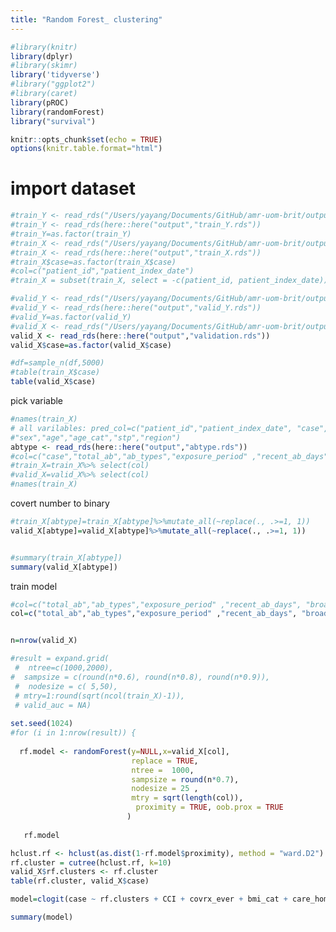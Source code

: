 ```yaml
---
title: "Random Forest_ clustering"
---
```


```r
#library(knitr)
library(dplyr)
#library(skimr)
library('tidyverse')
#library("ggplot2")
#library(caret)
library(pROC)
library(randomForest)
library("survival")

knitr::opts_chunk$set(echo = TRUE)
options(knitr.table.format="html")

```

# import dataset
```r
#train_Y <- read_rds("/Users/yayang/Documents/GitHub/amr-uom-brit/output/train_Y.rds")
#train_Y <- read_rds(here::here("output","train_Y.rds"))
#train_Y=as.factor(train_Y)
#train_X <- read_rds("/Users/yayang/Documents/GitHub/amr-uom-brit/output/train_X.rds")
#train_X <- read_rds(here::here("output","train_X.rds"))
#train_X$case=as.factor(train_X$case)
#col=c("patient_id","patient_index_date")
#train_X = subset(train_X, select = -c(patient_id, patient_index_date))

#valid_Y <- read_rds("/Users/yayang/Documents/GitHub/amr-uom-brit/output/valid_Y.rds")
#valid_Y <- read_rds(here::here("output","valid_Y.rds"))
#valid_Y=as.factor(valid_Y)
#valid_X <- read_rds("/Users/yayang/Documents/GitHub/amr-uom-brit/output/valid_X.rds")
valid_X <- read_rds(here::here("output","validation.rds"))
valid_X$case=as.factor(valid_X$case)

#df=sample_n(df,5000)
#table(train_X$case)
table(valid_X$case)

```


pick variable
```r
#names(train_X)
# all varilables: pred_col=c("patient_id","patient_index_date", "case","total_ab","interval_sd" ,  "ab_prescriptions","ab_types","prescribe_times","exposure_period","recent_ab_days", "broad_prop" ,"broad_ab_prescriptions","interval_mean","interval_sd","interval_CV","length_mean", "length_sd", "length_CV","prescribe_time_0","prescribe_time_1","prescribe_time_2","prescribe_time_3",col,"AB_1_type""AB_6wk_type" ,"interval_med" "length_med" ,"ab_6w_binary" , "AB_6wk")
#"sex","age","age_cat","stp","region")
abtype <- read_rds(here::here("output","abtype.rds"))
#col=c("case","total_ab","ab_types","exposure_period" ,"recent_ab_days", "broad_prop" ,"interval_med" , "interval_CV","length_CV","lenght_mean",abtype)
#train_X=train_X%>% select(col)
#valid_X=valid_X%>% select(col)
#names(train_X)
```

covert number to binary
```r

#train_X[abtype]=train_X[abtype]%>%mutate_all(~replace(., .>=1, 1)) 
valid_X[abtype]=valid_X[abtype]%>%mutate_all(~replace(., .>=1, 1)) 


#summary(train_X[abtype])
summary(valid_X[abtype])
```


train model
```r

#col=c("total_ab","ab_types","exposure_period" ,"recent_ab_days", "broad_prop","interval_mean" , "interval_CV",abtype)
col=c("total_ab","ab_types","exposure_period" ,"recent_ab_days", "broad_prop" ,"interval_med" , "interval_CV","length_CV","length_mean",abtype)


n=nrow(valid_X)

#result = expand.grid(
 #  ntree=c(1000,2000),
#  sampsize = c(round(n*0.6), round(n*0.8), round(n*0.9)),
 #  nodesize = c( 5,50),
 # mtry=1:round(sqrt(ncol(train_X)-1)),
 # valid_auc = NA)
               
set.seed(1024)
#for (i in 1:nrow(result)) {
  
  rf.model <- randomForest(y=NULL,x=valid_X[col], 
                           replace = TRUE,
                           ntree =  1000,
                           sampsize = round(n*0.7),
                           nodesize = 25 ,
                           mtry = sqrt(length(col)),
                            proximity = TRUE, oob.prox = TRUE
                          )
  
   rf.model
```

```r

hclust.rf <- hclust(as.dist(1-rf.model$proximity), method = "ward.D2")
rf.cluster = cutree(hclust.rf, k=10)
valid_X$rf.clusters <- rf.cluster
table(rf.cluster, valid_X$case)
```

```r

model=clogit(case ~ rf.clusters + CCI + covrx_ever + bmi_cat + care_home + flu_vaccine + smoking_cat_3 + imd+ ethnicity_6 + strata(subclass),valid_X) 

summary(model)

```

